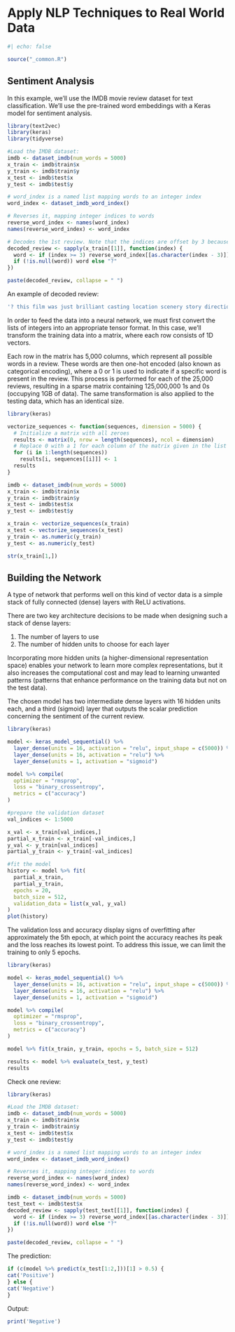# Apply NLP Techniques to Real World Data {#sec-apply-nlp}

```r
#| echo: false

source("_common.R")
```

## Sentiment Analysis

In this example, we'll use the IMDB movie review dataset for text classification. We'll  use the pre-trained word embeddings with a Keras model for sentiment analysis.

```r
library(text2vec)
library(keras)
library(tidyverse)

#Load the IMDB dataset:
imdb <- dataset_imdb(num_words = 5000)
x_train <- imdb$train$x
y_train <- imdb$train$y
x_test <- imdb$test$x
y_test <- imdb$test$y

# word_index is a named list mapping words to an integer index
word_index <- dataset_imdb_word_index()

# Reverses it, mapping integer indices to words
reverse_word_index <- names(word_index)                                    
names(reverse_word_index) <- word_index

# Decodes the 1st review. Note that the indices are offset by 3 because 0, 1, and 2 are reserved indices for "padding," "start of sequence," and "unknown."
decoded_review <- sapply(x_train[[1]], function(index) {                
  word <- if (index >= 3) reverse_word_index[[as.character(index - 3)]]
  if (!is.null(word)) word else "?"
})

paste(decoded_review, collapse = " ")
```

An example of decoded review:
```r
'? this film was just brilliant casting location scenery story direction everyone\'s really suited the part they played and you could just imagine being there robert ? is an amazing actor and now the same being director ? father came from the same scottish island as myself so i loved the fact there was a real connection with this film the witty remarks throughout the film were great it was just brilliant so much that i bought the film as soon as it was released for ? and would recommend it to everyone to watch and the fly ? was amazing really cried at the end it was so sad and you know what they say if you cry at a film it must have been good and this definitely was also ? to the two little ? that played the ? of norman and paul they were just brilliant children are often left out of the ? list i think because the stars that play them all grown up are such a big ? for the whole film but these children are amazing and should be ? for what they have done don\'t you think the whole story was so lovely because it was true and was someone\'s life after all that was ? with us all'
```

In order to feed the data into a neural network, we must first convert the lists of integers into an appropriate tensor format. In this case, we'll transform the training data into a matrix, where each row consists of 1D vectors.

Each row in the matrix has 5,000 columns, which represent all possible words in a review. These words are then one-hot encoded (also known as categorical encoding), where a 0 or 1 is used to indicate if a specific word is present in the review. This process is performed for each of the 25,000 reviews, resulting in a sparse matrix containing 125,000,000 1s and 0s (occupying 1GB of data). The same transformation is also applied to the testing data, which has an identical size.
```r
library(keras)

vectorize_sequences <- function(sequences, dimension = 5000) {
  # Initialize a matrix with all zeroes
  results <- matrix(0, nrow = length(sequences), ncol = dimension)
  # Replace 0 with a 1 for each column of the matrix given in the list
  for (i in 1:length(sequences))
    results[i, sequences[[i]]] <- 1
  results
}

imdb <- dataset_imdb(num_words = 5000)
x_train <- imdb$train$x
y_train <- imdb$train$y
x_test <- imdb$test$x
y_test <- imdb$test$y

x_train <- vectorize_sequences(x_train)
x_test <- vectorize_sequences(x_test)
y_train <- as.numeric(y_train)
y_test <- as.numeric(y_test)

str(x_train[1,])
```

## Building the Network

A type of network that performs well on this kind of vector data is a simple stack of fully connected (dense) layers with ReLU activations.

There are two key architecture decisions to be made when designing such a stack of dense layers:

1. The number of layers to use
2. The number of hidden units to choose for each layer

Incorporating more hidden units (a higher-dimensional representation space) enables your network to learn more complex representations, but it also increases the computational cost and may lead to learning unwanted patterns (patterns that enhance performance on the training data but not on the test data).

The chosen model has two intermediate dense layers with 16 hidden units each, and a third (sigmoid) layer that outputs the scalar prediction concerning the sentiment of the current review.
```r
library(keras)

model <- keras_model_sequential() %>%
  layer_dense(units = 16, activation = "relu", input_shape = c(5000)) %>%
  layer_dense(units = 16, activation = "relu") %>%
  layer_dense(units = 1, activation = "sigmoid")

model %>% compile(
  optimizer = "rmsprop",
  loss = "binary_crossentropy",
  metrics = c("accuracy")
)

#prepare the validation dataset
val_indices <- 1:5000

x_val <- x_train[val_indices,]
partial_x_train <- x_train[-val_indices,]
y_val <- y_train[val_indices]
partial_y_train <- y_train[-val_indices]

#fit the model
history <- model %>% fit(
  partial_x_train,
  partial_y_train,
  epochs = 20,
  batch_size = 512,
  validation_data = list(x_val, y_val)
)
plot(history)
```

The validation loss and accuracy display signs of overfitting after approximately the 5th epoch, at which point the accuracy reaches its peak and the loss reaches its lowest point. To address this issue, we can limit the training to only 5 epochs.
```r
library(keras)

model <- keras_model_sequential() %>%
  layer_dense(units = 16, activation = "relu", input_shape = c(5000)) %>%
  layer_dense(units = 16, activation = "relu") %>%
  layer_dense(units = 1, activation = "sigmoid")

model %>% compile(
  optimizer = "rmsprop",
  loss = "binary_crossentropy",
  metrics = c("accuracy")
)

model %>% fit(x_train, y_train, epochs = 5, batch_size = 512)

results <- model %>% evaluate(x_test, y_test)
results
```

Check one review:
```r
library(keras)

#Load the IMDB dataset:
imdb <- dataset_imdb(num_words = 5000)
x_train <- imdb$train$x
y_train <- imdb$train$y
x_test <- imdb$test$x
y_test <- imdb$test$y

# word_index is a named list mapping words to an integer index
word_index <- dataset_imdb_word_index()

# Reverses it, mapping integer indices to words
reverse_word_index <- names(word_index)                                    
names(reverse_word_index) <- word_index

imdb <- dataset_imdb(num_words = 5000)
test_text <- imdb$test$x
decoded_review <- sapply(test_text[[1]], function(index) {                
  word <- if (index >= 3) reverse_word_index[[as.character(index - 3)]]
  if (!is.null(word)) word else "?"
})

paste(decoded_review, collapse = " ")
```

The prediction:
```r
  
if (c(model %>% predict(x_test[1:2,]))[1] > 0.5) {
cat('Positive')
} else {
cat('Negative')
}
```
Output:
```r
print('Negative')
```